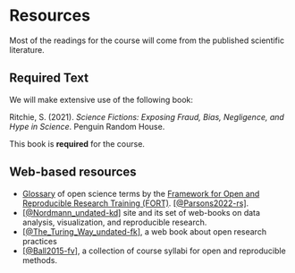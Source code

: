 # Resources {-}

Most of the readings for the course will come from the published scientific literature.

## Required Text {-}

We will make extensive use of the following book:

Ritchie, S. (2021). *Science Fictions: Exposing Fraud, Bias, Negligence, and Hype in Science*. Penguin Random House. 

This book is **required** for the course.

## Web-based resources {-}

- [Glossary](https://forrt.org/glossary/) of open science terms by the [Framework for Open and Reproducible Research Training (FORT)](https://fort.org). [[@Parsons2022-rs]](http://dx.doi.org/10.1038/s41562-021-01269-4).
- [[@Nordmann_undated-kd]](https://psyteachr.github.io/) site and its set of web-books on data analysis, visualization, and reproducible research.
- [[@The_Turing_Way_undated-fk]](https://the-turing-way.netlify.app/reproducible-research/open.html), a web book about open research practices
- [[@Ball2015-fv]](https://osf.io/vkhbt/), a collection of course syllabi for open and reproducible methods.